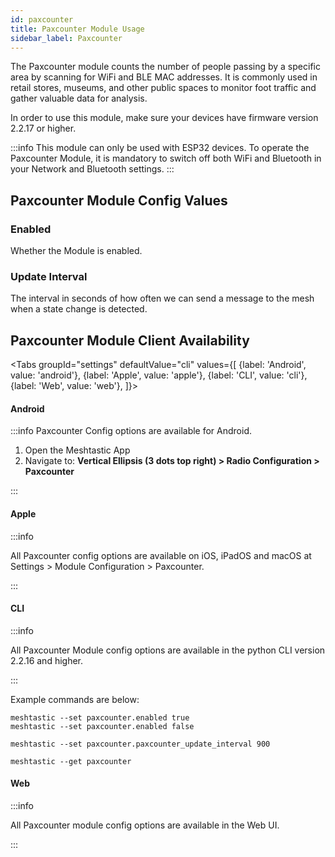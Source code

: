 ```yaml
---
id: paxcounter
title: Paxcounter Module Usage
sidebar_label: Paxcounter
---
```



The Paxcounter module counts the number of people passing by a specific area by scanning for WiFi and BLE MAC addresses. It is commonly used in retail stores, museums, and other public spaces to monitor foot traffic and gather valuable data for analysis.

In order to use this module, make sure your devices have firmware version 2.2.17 or higher.

:::info
This module can only be used with ESP32 devices. To operate the Paxcounter Module, it is mandatory to switch off both WiFi and Bluetooth in your Network and Bluetooth settings.
:::

## Paxcounter Module Config Values

### Enabled

Whether the Module is enabled.

### Update Interval 

The interval in seconds of how often we can send a message to the mesh when a state change is detected.

## Paxcounter Module Client Availability

<Tabs
groupId="settings"
defaultValue="cli"
values={[
{label: 'Android', value: 'android'},
{label: 'Apple', value: 'apple'},
{label: 'CLI', value: 'cli'},
{label: 'Web', value: 'web'},
]}>
<TabItem value="android">

#### Android

:::info
Paxcounter Config options are available for Android.

1. Open the Meshtastic App
2. Navigate to: **Vertical Ellipsis (3 dots top right) > Radio Configuration > Paxcounter**

:::

</TabItem>
<TabItem value="apple">

#### Apple

:::info

All Paxcounter config options are available on iOS, iPadOS and macOS at Settings > Module Configuration > Paxcounter.

:::

</TabItem>
<TabItem value="cli">

#### CLI

:::info

All Paxcounter Module config options are available in the python CLI version 2.2.16 and higher.

:::

Example commands are below:

```shell title="Enable/Disable the Paxcounter Module"
meshtastic --set paxcounter.enabled true
meshtastic --set paxcounter.enabled false
```

```shell title="Set the Minimum Broadcast Interval to 900 seconds"
meshtastic --set paxcounter.paxcounter_update_interval 900
```

```shell title="Get the Paxcounter Module Configuration"
meshtastic --get paxcounter
```
</TabItem>
<TabItem value="web">

#### Web

:::info

All Paxcounter module config options are available in the Web UI.

:::
</TabItem>
</Tabs>
